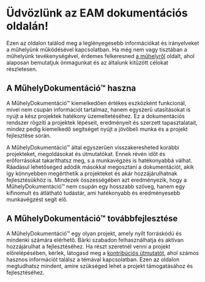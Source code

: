 
# Üdvözlünk az EAM dokumentációs oldalán!

Ezen az oldalon találod meg a leglényegesebb információkat és irányelveket a műhelyünk működésével kapcsolatban. Ha még nem vagy tisztában a műhelyünk tevékenységével, érdemes felkeresned [a műhelyről](/rolunk) oldalt, ahol alaposan bemutatjuk önmagunkat és az általunk kitűzött célokat részletesen.

## A MűhelyDokumentáció™ haszna

A MűhelyDokumentáció™ kiemelkedően értékes eszközként funkcionál, mivel nem csupán információt tartalmaz, hanem egyszerű utasításokat is nyújt a kész projektek hatékony üzemeltetéséhez. Ez a dokumentációs rendszer rögzíti a projektek lépéseit, eredményeit és szerzett tapasztalatait, mindez pedig kiemelkedő segítséget nyújt a jövőbeli munka és a projekt fejlesztése során.

A MűhelyDokumentáció™ által egyszerűen visszakeresheted korábbi projekteket, megoldásokat és útmutatókat. Ennek révén időt és erőforrásokat takaríthatsz meg, s a munkavégzés is hatékonyabbá válhat. Ráadásul lehetőséged adódik másokkal megosztani a dokumentációt, akik így könnyebben megérthetik a projekteket és akár hozzájárulhatnak fejlesztésükhöz is. Mindezek összességében azt eredményezik, hogy a MűhelyDokumentáció™ nem csupán egy hosszabb szöveg, hanem egy kifinomult és átlátható tudástár, ami hatékonyabb és eredményesebb munkavégzést segít elő.

## A MűhelyDokumentáció™ továbbfejlesztése

A MűhelyDokumentáció™ egy olyan projekt, amely nyílt forráskódú és mindenki számára elérhető. Bárki szabadon felhasználhatja és aktívan hozzájárulhat a fejlesztéséhez. Ha részt szeretnél venni a projekt előrelépésében, kérlek, látogasd meg a [kontribúciós útmutatót](/kontribucio), ahol számos hasznos információt találsz a témával kapcsolatban. Ezen az oldalon megtudhatsz mindent, amire szükséged lehet a projekt támogatásához és fejlesztéséhez.
